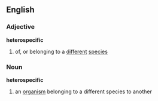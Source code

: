 ==English==
===Adjective===
'''heterospecific'''
#{{taxonomy}} of, or belonging to a [[different]] [[species]]
===Noun===
'''heterospecific'''
#an [[organism]] belonging to a different species to another